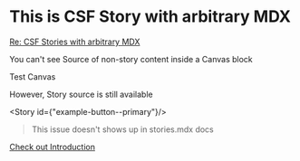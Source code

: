 
# This is CSF Story with arbitrary MDX

[Re: CSF Stories with arbitrary MDX](https://github.com/storybookjs/storybook/blob/next/addons/docs/docs/recipes.md#csf-stories-with-arbitrary-mdx)

You can't see Source of non-story content inside a Canvas block

<Canvas><div>Test Canvas</div></Canvas>

However, Story source is still available

<Canvas><Story id={"example-button--primary"}/></Canvas>

> This issue doesn't shows up in stories.mdx docs

[Check out Introduction](?path=/docs/example-introduction--page)